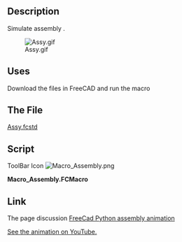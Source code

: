 <languages/>
<translate>
<!--T:1-->
{{Macro
|Name=Assembly Simulation
|Icon=Macro_Assembly.png
|Description=FreeCad Python assembly animation.
|Author=ralvejd
|Version=1.0
|Date=2014-08-08
|FCVersion=0.18 and below
|Download=The file [http://forum.freecadweb.org/download/file.php?id=6740 Assy.fcstd]<br />[https://wiki.freecad.org/images/a/a2/Macro_Assembly.png ToolBar Icon]
}}

==Description== <!--T:2-->
Simulate assembly .

<!--T:3-->
[[File:Assy.gif]]

==Uses== <!--T:4-->

<!--T:5-->
Download the files in FreeCAD and run the macro

==The File== <!--T:6-->

<!--T:7-->
[http://forum.freecadweb.org/download/file.php?id=6740 Assy.fcstd]

==Script== <!--T:8-->
</translate>
ToolBar Icon [[Image:Macro_Assembly.png]]

'''Macro_Assembly.FCMacro'''

{{MacroCode|code=

#******************************************************************************
#
# Assembly animation by Joakim Isaksson 20140803
#
#******************************************************************************

import FreeCAD, FreeCADGui, Draft, Part
from FreeCAD import Gui
import math
from pivy import coin
from PySide import QtCore, QtGui
from time import sleep

# + + + + + + BEGIN Animation configuration  + + + + + +

doc_name = "Assy"      # The document name of the FreeCAD model
ani_startwait = 3000   # Milliseconds before the animation starting
ani_partwait   = 50   # Milliseconds before the part begin to move
ani_bitrate = 10      # Milliseconds between part moves
ani_dist = 5         # Distance part moves each time
ani_offset_dist = 200   # Distance part is moved before the animation starts

# Tuples for all parts label
#  *  First item in Tuples is the animation view angle
#  *  The remaining items are label on parts to be assembled in list sequence
ani_1  = ( "z-" , "ChassieBack_001" , "ChassieWall_001" , "ChassieWall_002" ,
           "ChassieWall_003" , "ChassieWall_004" , "ChassieWall_005" ,
           "ChassieFront_001" ) ;
ani_2  = ( "z-" , "ISO4762_M4x12_001" , "ISO4762_M4x12_002" ,
           "ISO4762_M4x12_003" , "ISO4762_M4x12_004" , "ISO4762_M4x12_005" ,
           "ISO4762_M4x12_006" , "ISO4762_M4x12_007" , "ISO4762_M4x12_008" ,
           "ISO4762_M4x12_009" , "ISO4762_M4x12_010" ) ;
ani_3  = ( "z+" , "ISO4762_M4x12_011" , "ISO4762_M4x12_012" ,
           "ISO4762_M4x12_013" , "ISO4762_M4x12_014" , "ISO4762_M4x12_015" ,
           "ISO4762_M4x12_016" , "ISO4762_M4x12_017" , "ISO4762_M4x12_018" ,
           "ISO4762_M4x12_019" , "ISO4762_M4x12_020" ) ;
ani_4  = ( "z+" , "EuroCard_001" , "EuroCard_002" , "EuroCard_003" ,
           "EuroCard_004" ) ;
ani_5  = ( "z+" , "Panel_005" ,  "Panel_006" , "Panel_007" , "Panel_008" ) ;
ani_6  = ( "z+" , "ISO7380_M3x8_" , "ISO7380_M3x8_001" , "ISO7380_M3x8_002" ,
           "ISO7380_M3x8_003" , "ISO7380_M3x8_004" , "ISO7380_M3x8_005" ,
           "ISO7380_M3x8_006" , "ISO7380_M3x8_007" , "ISO7380_M3x8_008" ,
           "ISO7380_M3x8_009" ) ;
ani_7  = ( "z-" , "Panel_001" , "Panel_002" , "Panel_003" , "Panel_004" ) ;
ani_8  = ( "z-" , "ISO7380_M3x8_010" , "ISO7380_M3x8_011" ,
           "ISO7380_M3x8_012" , "ISO7380_M3x8_013" , "ISO7380_M3x8_014" ,
           "ISO7380_M3x8_015" , "ISO7380_M3x8_016" , "ISO7380_M3x8_017" ,
           "ISO7380_M3x8_018" , "ISO7380_M3x8_019" ) ;
ani_9  = ( "y-" , "LidBottom_001" ) ;
ani_10 = ( "y-" , "ISO10642_M3x8_" , "ISO10642_M3x8_001" ,
           "ISO10642_M3x8_002" , "ISO10642_M3x8_003" , "ISO10642_M3x8_004" ,
           "ISO10642_M3x8_005" , "ISO10642_M3x8_006" , "ISO10642_M3x8_007" ,
           "ISO10642_M3x8_008" , "ISO10642_M3x8_009" ) ;
ani_11 = ( "y+" , "LidTop_001" ) ;
ani_12 = ( "y+" , "ISO10642_M3x8_010" , "ISO10642_M3x8_011" ,
           "ISO10642_M3x8_012" , "ISO10642_M3x8_013" , "ISO10642_M3x8_014" ,
           "ISO10642_M3x8_015" , "ISO10642_M3x8_016" , "ISO10642_M3x8_017" ,
           "ISO10642_M3x8_018" , "ISO10642_M3x8_019" ) ;

# Set the animation end view
ani_end = "z-"

# Camera oriantations
#  *  Edit this tuples to your need
rear_view_pos    = ( -400 , -80 , 480 ) ;
rear_view_ang    = ( 0 , 1 , 0  ) ;
front_view_pos    = ( -400 , 80 , 480 ) ;
front_view_ang    = ( 0 , -1 , 0  ) ;
top_view_pos    = ( -400 , -80 , 480  ) ;
top_view_ang    = ( -1 , 0 , 0 ) ;
bottom_view_pos = ( -400 , 80 , -480 );
bottom_view_ang = ( 1 , 0 , 0 ) ;

# + + + + + + END Animation configuration  + + + + + +

# + + + + + + Function  + + + + + +

def pulse(milliseconds):
   for i in range(milliseconds/10  ):
      Gui.updateGui( )
      sleep(0.01)

def setView(axis_vector, rotation_vector):
   r=App.Rotation(App.Vector(axis_vector),App.Vector(rotation_vector))
   Gui.ActiveDocument.ActiveView.setCameraOrientation(r.Q)

def getPartName(label):
   for i in App.ActiveDocument.Objects:
      if str(i.Label) == label:
         #App.Console.PrintMessage(str(i.Name) + "  <->  " + i.Label + "\n")
         return str(i.Name)

def animate(aniList):
   total = len(aniList)
   for n in range(1,total):
      direction = aniList[0]
      #App.Console.PrintMessage(str(aniList) + " : " + str(direction) + "\n")
      part_name = getPartName(aniList[n])
      tmpX = App.getDocument(doc_name).getObject(part_name).Placement.Base[0]
      tmpY = App.getDocument(doc_name).getObject(part_name).Placement.Base[1]
      tmpZ = App.getDocument(doc_name).getObject(part_name).Placement.Base[2]
      tmpRotation=App.ActiveDocument.getObject(part_name).Placement.Rotation
      #Show the part
      if direction == "x+":   #TODO not tested
         setView(rear_view_pos , rear_view_ang)
         tmpDist = tmpX + ani_offset_dist
         sel = FreeCADGui.Selection.clearSelection (doc_name )
         App.ActiveDocument.getObject(part_name).Placement=App.Placement\
               (App.Vector(tmpX,tmpDist,tmpZ), App.Rotation(tmpRotation),\
                App.Vector(0,0,0))
         Gui.getDocument(doc_name).getObject(part_name).Visibility=True
         pulse(ani_partwait)
         
         for i in range(0,ani_step):
            tmpDist = tmpDist - ani_dist
            App.ActiveDocument.getObject(part_name).Placement=\
                   App.Placement(App.Vector(tmpX,tmpDist,tmpZ),\
                   App.Rotation(tmpRotation), App.Vector(0,0,0))
            pulse(ani_bitrate)

      elif direction == "x-":   #TODO not tested
         setView(front_view_pos , front_view_ang)
         tmpDist = tmpX - ani_offset_dist
         sel = FreeCADGui.Selection.clearSelection (doc_name )
         App.ActiveDocument.getObject(part_name).Placement=App.Placement\
               (App.Vector(tmpX,tmpDist,tmpZ),\
               App.Rotation(tmpRotation), App.Vector(0,0,0))
         Gui.getDocument(doc_name).getObject(part_name).Visibility=True
         pulse(ani_partwait)
         
         for i in range(0,ani_step):
            tmpDist = tmpDist + ani_dist
            App.ActiveDocument.getObject(part_name).Placement=App.\
                   Placement(App.Vector(tmpX,tmpDist,tmpZ),\
                   App.Rotation(tmpRotation), App.Vector(0,0,0))
            pulse(ani_bitrate)

      elif direction == "y+":
         setView(rear_view_pos , rear_view_ang)
         tmpDist = tmpY + ani_offset_dist
         sel = FreeCADGui.Selection.clearSelection (doc_name )
         App.ActiveDocument.getObject(part_name).Placement=App.Placement\
               (App.Vector(tmpX,tmpDist,tmpZ), App.Rotation(tmpRotation),\
               App.Vector(0,0,0))
         Gui.getDocument(doc_name).getObject(part_name).Visibility=True
         pulse(ani_partwait)
         
         for i in range(0,ani_step):
            tmpDist = tmpDist - ani_dist
            App.ActiveDocument.getObject(part_name).Placement=App.\
                   Placement(App.Vector(tmpX,tmpDist,tmpZ),\
                   App.Rotation(tmpRotation),App.Vector(0,0,0))
            pulse(ani_bitrate)

      elif direction == "y-":
         setView(front_view_pos , front_view_ang)
         tmpDist = tmpY - ani_offset_dist
         sel = FreeCADGui.Selection.clearSelection (doc_name )
         App.ActiveDocument.getObject(part_name).Placement=App.Placement\
               (App.Vector(tmpX,tmpDist,tmpZ), App.Rotation(tmpRotation),\
               App.Vector(0,0,0))
         Gui.getDocument(doc_name).getObject(part_name).Visibility=True
         pulse(ani_partwait)
         
         for i in range(0,ani_step):
            tmpDist = tmpDist + ani_dist
            App.ActiveDocument.getObject(part_name).Placement=App.\
                   Placement(App.Vector(tmpX,tmpDist,tmpZ),\
                   App.Rotation(tmpRotation), App.Vector(0,0,0))
            pulse(ani_bitrate)

      elif direction == "z+":
         setView(top_view_pos , top_view_ang)
         tmpDist = tmpZ +ani_offset_dist
         sel = FreeCADGui.Selection.clearSelection (doc_name )
         App.ActiveDocument.getObject(part_name).Placement=App.Placement\
               (App.Vector(tmpX,tmpY,tmpDist), App.Rotation(tmpRotation),\
               App.Vector(0,0,0))
         Gui.getDocument(doc_name).getObject(part_name).Visibility=True
         pulse(ani_partwait)
         
         for i in range(0,ani_step):
            tmpDist = tmpDist - ani_dist
            App.ActiveDocument.getObject(part_name).Placement=App.\
                   Placement(App.Vector(tmpX,tmpY,tmpDist),\
                   App.Rotation(tmpRotation), App.Vector(0,0,0))
            pulse(ani_bitrate)

      elif direction == "z-":
         setView(bottom_view_pos , bottom_view_ang)
         tmpDist = tmpZ - ani_offset_dist
         sel = FreeCADGui.Selection.clearSelection (doc_name )
         App.ActiveDocument.getObject(part_name).Placement=App.Placement\
               (App.Vector(tmpX,tmpY,tmpDist), App.Rotation(tmpRotation),\
               App.Vector(0,0,0))
         Gui.getDocument(doc_name).getObject(part_name).Visibility=True
         pulse(ani_partwait)
         
         for i in range(0,ani_step):
            tmpDist = tmpDist + ani_dist
            App.ActiveDocument.getObject(part_name).Placement=App.\
                   Placement(App.Vector(tmpX,tmpY,tmpDist),\
                   App.Rotation(tmpRotation), App.Vector(0,0,0))
            pulse(ani_bitrate)

def theend(direction):
   if direction == "x+":
      setView(rear_view_pos , rear_view_ang)
   elif direction == "x-":
      setView(front_view_pos , front_view_ang)
   elif direction == "y+":
      setView(rear_view_pos , rear_view_ang)
   elif direction == "y-":
      setView(front_view_pos , front_view_ang)
   elif direction == "z+":
      setView(top_view_pos , top_view_ang)
   elif direction == "z-":
      setView(bottom_view_pos , bottom_view_ang)

def startAnimation():
 # Animation sequence
   animate(ani_1)
   animate(ani_2)
   animate(ani_3)
   animate(ani_4)
   animate(ani_5)
   animate(ani_6)
   animate(ani_7)
   animate(ani_8)
   animate(ani_9)
   animate(ani_10)
   animate(ani_11)
   animate(ani_12)
   theend(ani_end)
   Gui.ActiveDocument.ActiveView.startAnimating(0,1,0,0.2) #TODO fixit

# + + + + + + Main + + + + + +
# Set full screen
App.setActiveDocument(doc_name)
App.ActiveDocument=App.getDocument(doc_name)
ActiveDocument=Gui.getDocument(doc_name)
Gui.updateGui ( )
mw=QtGui.qApp.activeWindow()
ev=QtGui.QKeyEvent(QtCore.QEvent.KeyPress,\
   QtCore.Qt.Key_F11,QtCore.Qt.NoModifier)
QtGui.qApp.sendEvent(mw,ev)

# A short break for the GUI to catch up
pulse(ani_startwait)

# Adjust ani_offset if Modulus != 0
ani_offset_dist = ani_offset_dist - ani_offset_dist % ani_dist

# Calculate the required number of steps for the animation
ani_step = ani_offset_dist / ani_dist

startAnimation()
}}
<translate>

==Link== <!--T:9-->
The page discussion [https://forum.freecad.org/viewtopic.php?f=22&t=7256 FreeCad Python assembly animation]

<!--T:10-->
[http://youtu.be/5Ik2Bh4wXYg See the animation on YouTube.]
</translate>
{{clear}}